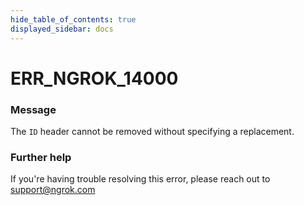 ```yaml
---
hide_table_of_contents: true
displayed_sidebar: docs
---
```



# ERR_NGROK_14000

### Message

The `ID` header cannot be removed without specifying a replacement.

### Further help

If you're having trouble resolving this error, please reach out to [support@ngrok.com](mailto:support@ngrok.com?subject=Help%20with%20ERR_NGROK_14000)

<ErrorDetails error="err_ngrok_14000" />
